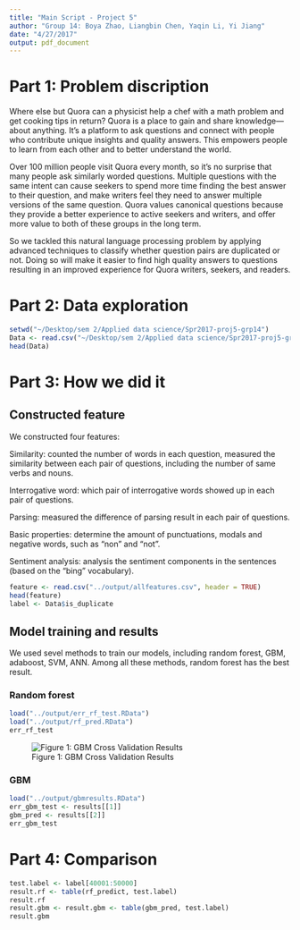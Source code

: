 ```yaml
---
title: "Main Script - Project 5"
author: "Group 14: Boya Zhao, Liangbin Chen, Yaqin Li, Yi Jiang"
date: "4/27/2017"
output: pdf_document
---
```


# Part 1: Problem discription

Where else but Quora can a physicist help a chef with a math problem and get cooking tips in return? Quora is a place to gain and share knowledge—about anything. It’s a platform to ask questions and connect with people who contribute unique insights and quality answers. This empowers people to learn from each other and to better understand the world.

Over 100 million people visit Quora every month, so it's no surprise that many people ask similarly worded questions. Multiple questions with the same intent can cause seekers to spend more time finding the best answer to their question, and make writers feel they need to answer multiple versions of the same question. Quora values canonical questions because they provide a better experience to active seekers and writers, and offer more value to both of these groups in the long term.

So we tackled this natural language processing problem by applying advanced techniques to classify whether question pairs are duplicated or not. Doing so will make it easier to find high quality answers to questions resulting in an improved experience for Quora writers, seekers, and readers.

# Part 2: Data exploration

```r
setwd("~/Desktop/sem 2/Applied data science/Spr2017-proj5-grp14")
Data <- read.csv("~/Desktop/sem 2/Applied data science/Spr2017-proj5-grp14/data/train.csv", header = TRUE)
head(Data)
```

# Part 3: How we did it

## Constructed feature

We constructed four features: 

Similarity: counted the number of words in each question, measured the similarity between each pair of questions, including the number of same verbs and nouns.

Interrogative word: which pair of interrogative words showed up in each pair of questions.

Parsing: measured the difference of parsing result in each pair of questions.

Basic properties: determine the amount of punctuations, modals and negative words, such as "non" and "not".

Sentiment analysis: analysis the sentiment components in the sentences (based on the "bing" vocabulary).

```r
feature <- read.csv("../output/allfeatures.csv", header = TRUE)
head(feature)
label <- Data$is_duplicate
```

## Model training and results

We used sevel methods to train our models, including random forest, GBM, adaboost, SVM, ANN. Among all these methods, random forest has the best result.

### Random forest

```r
load("../output/err_rf_test.RData")
load("../output/rf_pred.RData")
err_rf_test
```

![Figure 1: GBM Cross Validation Results](~/Desktop/sem 2/Applied data science/Spr2017-proj5-grp14/output/cv_rf.png)

### GBM

```r
load("../output/gbmresults.RData")
err_gbm_test <- results[[1]]
gbm_pred <- results[[2]]
err_gbm_test
```

# Part 4: Comparison

```r
test.label <- label[40001:50000]
result.rf <- table(rf_predict, test.label)
result.rf
result.gbm <- result.gbm <- table(gbm_pred, test.label)
result.gbm
```
